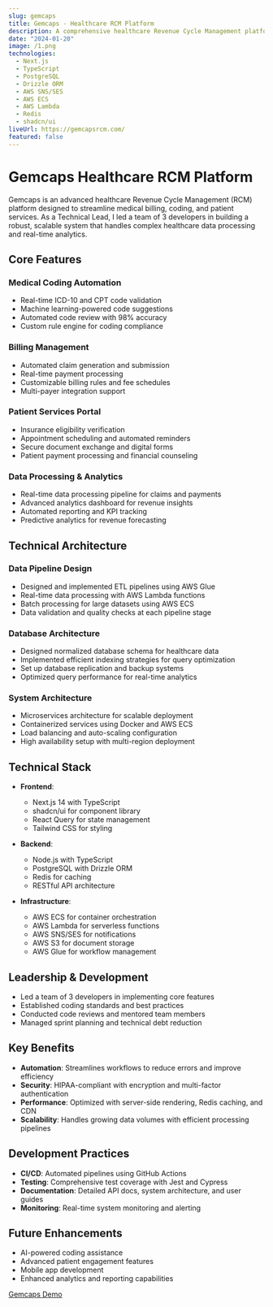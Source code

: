 ```yaml
---
slug: gemcaps
title: Gemcaps - Healthcare RCM Platform
description: A comprehensive healthcare Revenue Cycle Management platform streamlining medical billing, coding, and patient services with advanced automation and data processing pipelines.
date: "2024-01-20"
image: /1.png
technologies:
  - Next.js
  - TypeScript
  - PostgreSQL
  - Drizzle ORM
  - AWS SNS/SES
  - AWS ECS
  - AWS Lambda
  - Redis
  - shadcn/ui
liveUrl: https://gemcapsrcm.com/
featured: false
---
```


# Gemcaps Healthcare RCM Platform

Gemcaps is an advanced healthcare Revenue Cycle Management (RCM) platform designed to streamline medical billing, coding, and patient services. As a Technical Lead, I led a team of 3 developers in building a robust, scalable system that handles complex healthcare data processing and real-time analytics.

## Core Features

### Medical Coding Automation

- Real-time ICD-10 and CPT code validation
- Machine learning-powered code suggestions
- Automated code review with 98% accuracy
- Custom rule engine for coding compliance

### Billing Management

- Automated claim generation and submission
- Real-time payment processing
- Customizable billing rules and fee schedules
- Multi-payer integration support

### Patient Services Portal

- Insurance eligibility verification
- Appointment scheduling and automated reminders
- Secure document exchange and digital forms
- Patient payment processing and financial counseling

### Data Processing & Analytics

- Real-time data processing pipeline for claims and payments
- Advanced analytics dashboard for revenue insights
- Automated reporting and KPI tracking
- Predictive analytics for revenue forecasting

## Technical Architecture

### Data Pipeline Design

- Designed and implemented ETL pipelines using AWS Glue
- Real-time data processing with AWS Lambda functions
- Batch processing for large datasets using AWS ECS
- Data validation and quality checks at each pipeline stage

### Database Architecture

- Designed normalized database schema for healthcare data
- Implemented efficient indexing strategies for query optimization
- Set up database replication and backup systems
- Optimized query performance for real-time analytics

### System Architecture

- Microservices architecture for scalable deployment
- Containerized services using Docker and AWS ECS
- Load balancing and auto-scaling configuration
- High availability setup with multi-region deployment

## Technical Stack

- **Frontend**:

  - Next.js 14 with TypeScript
  - shadcn/ui for component library
  - React Query for state management
  - Tailwind CSS for styling

- **Backend**:

  - Node.js with TypeScript
  - PostgreSQL with Drizzle ORM
  - Redis for caching
  - RESTful API architecture

- **Infrastructure**:
  - AWS ECS for container orchestration
  - AWS Lambda for serverless functions
  - AWS SNS/SES for notifications
  - AWS S3 for document storage
  - AWS Glue for workflow management

## Leadership & Development

- Led a team of 3 developers in implementing core features
- Established coding standards and best practices
- Conducted code reviews and mentored team members
- Managed sprint planning and technical debt reduction

## Key Benefits

- **Automation**: Streamlines workflows to reduce errors and improve efficiency
- **Security**: HIPAA-compliant with encryption and multi-factor authentication
- **Performance**: Optimized with server-side rendering, Redis caching, and CDN
- **Scalability**: Handles growing data volumes with efficient processing pipelines

## Development Practices

- **CI/CD**: Automated pipelines using GitHub Actions
- **Testing**: Comprehensive test coverage with Jest and Cypress
- **Documentation**: Detailed API docs, system architecture, and user guides
- **Monitoring**: Real-time system monitoring and alerting

## Future Enhancements

- AI-powered coding assistance
- Advanced patient engagement features
- Mobile app development
- Enhanced analytics and reporting capabilities

[Gemcaps Demo](https://gemcapsrcm.com/)

